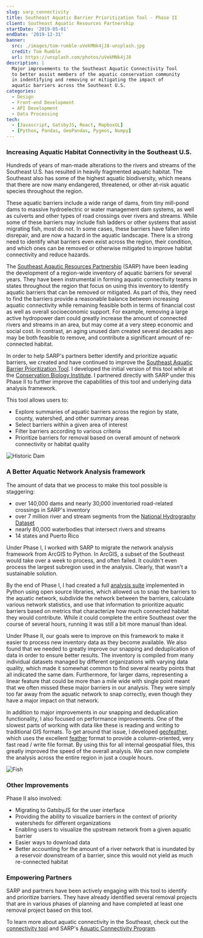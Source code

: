 ```yaml
---
slug: sarp_connectivity
title: Southeast Aquatic Barrier Prioritization Tool - Phase II
client: Southeast Aquatic Resources Partnership
startDate: '2019-05-01'
endDate: '2019-12-31'
banner:
  src: ./images/tom-rumble-uVekMNk4jJ8-unsplash.jpg
  credit: Tom Rumble
  url: https://unsplash.com/photos/uVekMNk4jJ8
description: |
  Major improvements to the Southeast Aquatic Connectivity Tool
  to better assist members of the aquatic conservation community
  in indentifying and removing or mitigating the impact of
  aquatic barriers across the Southeast U.S.
categories:
  - Design
  - Front-end Development
  - API Development
  - Data Processing
tech:
  - [Javascript, GatsbyJS, React, MapboxGL]
  - [Python, Pandas, GeoPandas, Pygeos, Numpy]
---
```


### Increasing Aquatic Habitat Connectivity in the Southeast U.S.

Hundreds of years of man-made alterations to the rivers and streams of the Southeast
U.S. has resulted in heavily fragmented aquatic habitat. The Southeast also
has some of the highest aquatic biodiversity, which means that there are now
many endangered, threatened, or other at-risk aquatic species throughout the region.

These aquatic barriers include a wide range of dams, from tiny mill-pond dams to massive
hydroelectric or water management dam systems, as well as culverts and other types of
road crossings over rivers and streams. While some of these barriers may include
fish ladders or other systems that assist migrating fish, most do not.
In some cases, these barriers have fallen into disrepair, and are
now a hazard in the aquatic landscape. There is a strong need to identify what
barriers even exist across the region, their condition, and which ones can
be removed or otherwise mitigated to improve habitat connectivity and reduce
hazards.

The [Southeast Aqautic Resources Partnership](https://southeastaquatics.net/) (SARP)
have been leading the development of a region-wide inventory of aquatic barriers
for several years. They have been instrumental in forming aquatic connectivity
teams in states throughout the region that focus on using this inventory to
identify aquatic barriers that can be removed or mitigated. As part of this, they
need to find the barriers provide a reasonable balance between increasing
aquatic connectivity while remaining feasible both in terms of financial cost as
well as overall socioeconomic support. For example, removing a large active hydropower dam
could greatly increase the amount of connected rivers and streams in an area, but
may come at a very steep economic and social cost. In contrast, an aging unused
dam created several decades ago may be both feasible to remove, and contribute
a significant amount of re-connected habitat.

In order to help SARP's partners better identify and prioritize aquatic barriers,
we created and have continued to improve the
[Southeast Aquatic Barrier Prioritization Tool](https://connectivity.sarpdata.com/).
I developed the initial version of this tool while at the
[Conservation Biology Institute](https://consbio.org/). I partnered directly
with SARP under this Phase II to further improve the capabilities of this tool
and underlying data analysis framework.

This tool allows users to:

- Explore summaries of aquatic barriers across the region by state, county, watershed, and other summary areas
- Select barriers within a given area of interest
- Filter barriers according to various criteria
- Prioritize barriers for removal based on overall amount of network connectivity or habitat quality

![Historic Dam](./images/anton-khmelnitsky-Hc4v7w0StzE-unsplash.jpg 'Historic Dam | Photo by Anton Khmelnitsky on Unsplash')

<!-- https://unsplash.com/photos/Hc4v7w0StzE -->

### A Better Aquatic Network Analysis framework

The amount of data that we process to make this tool possible is staggering:

- over 140,000 dams and nearly 30,000 inventoried road-related crossings in SARP's inventory
- over 7 million river and stream segments from the [National Hydrography Dataset](https://www.usgs.gov/core-science-systems/ngp/national-hydrography/nhdplus-high-resolution)
- nearly 80,000 waterbodies that intersect rivers and streams
- 14 states and Puerto Rico

Under Phase I, I worked with SARP to migrate the network analysis framework from
ArcGIS to Python. In ArcGIS, a subset of the Southeast would take over a week to
process, and often failed. It couldn't even process the largest subregion used
in the analysis. Clearly, that wasn't a sustainable solution.

By the end of Phase I, I had created a full [analysis suite](https://github.com/brendan-ward/nhdnet)
implemented in Python using open source libraries,
which allowed us to snap the barriers to the aquatic network, subdivide the network
between the barriers, calculate various network statistics, and use that information
to prioritize aquatic barriers based on metrics that characterize how much
connected habitat they would contribute. While it could complete the entire Southeast
over the course of several hours, running it was still a bit more manual than ideal.

Under Phase II, our goals were to improve on this framework to make it easier to
process new inventory data as they become available. We also found that we needed
to greatly improve our snapping and deduplication of data in order to ensure
better results. The inventory is compiled from many individual datasets managed by
different organizations with varying data quality, which made it somewhat common
to find several nearby points that all indicated the same dam. Furthermore, for
larger dams, representing a linear feature that could be more than a mile wide with
single point meant that we often missed these major barriers in our analysis.
They were simply too far away from the aquatic network to snap correctly, even
though they have a major impact on that network.

In addition to major improvements in our snapping and deduplication functionality,
I also focused on performance improvements. One of the slowest parts of working
with data like these is reading and writing to traditional GIS formats. To get
around that issue, I developed [geofeather](https://github.com/brendan-ward/geofeather),
which uses the excellent [feather](https://github.com/wesm/feather) format
to provide a column-oriented, very fast read / write file format. By using this
for all internal geospatial files, this greatly improved the speed of the overall analysis.
We can now complete the analysis across the entire region in just a couple hours.

![Fish](./images/mark-huigen-4xDc1vZAB_0-unsplash.jpg 'Photo by Mark Huigen on Unsplash')

<!-- https://unsplash.com/photos/4xDc1vZAB_0 -->

### Other Improvements

Phase II also involved:

- Migrating to GatsbyJS for the user interface
- Providing the ability to visualize barriers in the context of priority watersheds for different organizations
- Enabling users to visualize the upstream network from a given aquatic barrier
- Easier ways to download data
- Better accounting for the amount of a river network that is inundated by a reservoir downstream of a barrier, since this would not yield as much re-connected habitat

### Empowering Partners

SARP and partners have been actively engaging with this tool to identify and prioritize barriers.
They have already identified several removal projects that are in various phases
of planning and have completed at least one removal project based on this tool.

To learn more about aquatic connectivity in the Southeast, check out the
[connectivity tool](https://connectivity.sarpdata.com/) and SARP's
[Aquatic Connectivity Program](https://southeastaquatics.net/sarps-programs/southeast-aquatic-connectivity-assessment-program-seacap).
